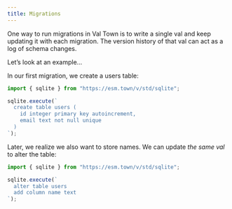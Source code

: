 ```yaml
---
title: Migrations
---
```


One way to run migrations in Val Town is to write a single val and keep
updating it with each migration. The version history of that val can act as a log of schema changes.

Let’s look at an example…

In our first migration, we create a users table:

```ts val
import { sqlite } from "https://esm.town/v/std/sqlite";

sqlite.execute(`
  create table users (
    id integer primary key autoincrement,
    email text not null unique
  )
`);
```

Later, we realize we also want to store names. We can update _the same val_ to alter
the table:

```ts val
import { sqlite } from "https://esm.town/v/std/sqlite";

sqlite.execute(`
  alter table users
  add column name text
`);
```
